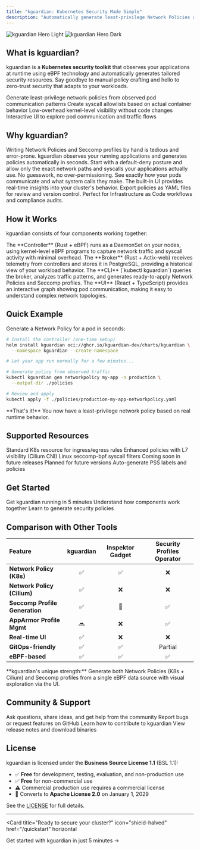 ```yaml
---
title: "kguardian: Kubernetes Security Made Simple"
description: "Automatically generate least-privilege Network Policies and Seccomp Profiles using eBPF-powered runtime behavior analysis"
---
```


<img
  className="block dark:hidden rounded-lg"
  src="/images/hero-light.svg"
  alt="kguardian Hero Light"
/>
<img
  className="hidden dark:block rounded-lg"
  src="/images/hero-dark.svg"
  alt="kguardian Hero Dark"
/>

## What is kguardian?

kguardian is a **Kubernetes security toolkit** that observes your applications at runtime using eBPF technology and automatically generates tailored security resources. Say goodbye to manual policy crafting and hello to zero-trust security that adapts to your workloads.

<CardGroup cols={2}>
  <Card
    title="Network Policies"
    icon="network-wired"
    iconType="duotone"
  >
    Generate least-privilege network policies from observed pod communication patterns
  </Card>
  <Card
    title="Seccomp Profiles"
    icon="shield-check"
    iconType="duotone"
  >
    Create syscall allowlists based on actual container behavior
  </Card>
  <Card
    title="eBPF Monitoring"
    icon="radar"
    iconType="duotone"
  >
    Low-overhead kernel-level visibility without code changes
  </Card>
  <Card
    title="Real-time Visualization"
    icon="chart-network"
    iconType="duotone"
  >
    Interactive UI to explore pod communication and traffic flows
  </Card>
</CardGroup>

## Why kguardian?

<AccordionGroup>
  <Accordion icon="clock" title="Save Hours of Manual Work">
    Writing Network Policies and Seccomp profiles by hand is tedious and error-prone. kguardian observes your running applications and generates policies automatically in seconds.
  </Accordion>

  <Accordion icon="lock" title="Implement Zero-Trust Security">
    Start with a default-deny posture and allow only the exact network paths and syscalls your applications actually use. No guesswork, no over-permissioning.
  </Accordion>

  <Accordion icon="eye" title="Gain Runtime Visibility">
    See exactly how your pods communicate and what system calls they make. The built-in UI provides real-time insights into your cluster's behavior.
  </Accordion>

  <Accordion icon="rocket" title="Integrate with GitOps">
    Export policies as YAML files for review and version control. Perfect for Infrastructure as Code workflows and compliance audits.
  </Accordion>
</AccordionGroup>

## How it Works

kguardian consists of four components working together:

<Steps>
  <Step title="Controller Monitors">
    The **Controller** (Rust + eBPF) runs as a DaemonSet on your nodes, using kernel-level eBPF programs to capture network traffic and syscall activity with minimal overhead.
  </Step>

  <Step title="Broker Stores">
    The **Broker** (Rust + Actix-web) receives telemetry from controllers and stores it in PostgreSQL, providing a historical view of your workload behavior.
  </Step>

  <Step title="CLI Generates">
    The **CLI** (`kubectl kguardian`) queries the broker, analyzes traffic patterns, and generates ready-to-apply Network Policies and Seccomp profiles.
  </Step>

  <Step title="UI Visualizes">
    The **UI** (React + TypeScript) provides an interactive graph showing pod communication, making it easy to understand complex network topologies.
  </Step>
</Steps>

## Quick Example

Generate a Network Policy for a pod in seconds:

```bash
# Install the controller (one-time setup)
helm install kguardian oci://ghcr.io/kguardian-dev/charts/kguardian \
  --namespace kguardian --create-namespace

# Let your app run normally for a few minutes...

# Generate policy from observed traffic
kubectl kguardian gen networkpolicy my-app -n production \
  --output-dir ./policies

# Review and apply
kubectl apply -f ./policies/production-my-app-networkpolicy.yaml
```

<Check>
**That's it!** You now have a least-privilege network policy based on real runtime behavior.
</Check>

## Supported Resources

<CardGroup cols={2}>
  <Card title="✅ Kubernetes NetworkPolicy" icon="check">
    Standard K8s resource for ingress/egress rules
  </Card>
  <Card title="✅ Cilium NetworkPolicy" icon="check">
    Enhanced policies with L7 visibility (Cilium CNI)
  </Card>
  <Card title="✅ Seccomp Profiles" icon="check">
    Linux seccomp-bpf syscall filters
  </Card>
  <Card title="🔜 AppArmor Profiles" icon="hourglass">
    Coming soon in future releases
  </Card>
  <Card title="🔜 SELinux Policies" icon="hourglass">
    Planned for future versions
  </Card>
  <Card title="🔜 Pod Security Standards" icon="hourglass">
    Auto-generate PSS labels and policies
  </Card>
</CardGroup>

## Get Started

<CardGroup cols={3}>
  <Card
    title="Quickstart"
    icon="rocket"
    href="/quickstart"
  >
    Get kguardian running in 5 minutes
  </Card>
  <Card
    title="Architecture"
    icon="sitemap"
    href="/architecture"
  >
    Understand how components work together
  </Card>
  <Card
    title="User Guides"
    icon="book-open"
    href="/guides/generating-network-policies"
  >
    Learn to generate security policies
  </Card>
</CardGroup>

## Comparison with Other Tools

| Feature                       | kguardian | Inspektor Gadget | Security Profiles Operator |
| :---------------------------- | :-------: | :--------------: | :------------------------: |
| **Network Policy (K8s)**      | ✅        | ✅               | ❌                         |
| **Network Policy (Cilium)**   | ✅        | ❌               | ❌                         |
| **Seccomp Profile Generation**| ✅        | 📝               | ✅                         |
| **AppArmor Profile Mgmt**     | 🔜        | ❌               | ✅                         |
| **Real-time UI**              | ✅        | ❌               | ❌                         |
| **GitOps-friendly**           | ✅        | ✅               | Partial                    |
| **eBPF-based**                | ✅        | ✅               | ✅                         |

<Info>
**kguardian's unique strength:** Generate both Network Policies (K8s + Cilium) and Seccomp profiles from a single eBPF data source with visual exploration via the UI.
</Info>

## Community & Support

<CardGroup cols={2}>
  <Card
    title="GitHub Discussions"
    icon="comments"
    href="https://github.com/kguardian-dev/kguardian/discussions"
  >
    Ask questions, share ideas, and get help from the community
  </Card>
  <Card
    title="Issues & Bugs"
    icon="bug"
    href="https://github.com/kguardian-dev/kguardian/issues"
  >
    Report bugs or request features on GitHub
  </Card>
  <Card
    title="Contributing"
    icon="code-pull-request"
    href="/development/overview"
  >
    Learn how to contribute to kguardian
  </Card>
  <Card
    title="Releases"
    icon="tag"
    href="https://github.com/kguardian-dev/kguardian/releases"
  >
    View release notes and download binaries
  </Card>
</CardGroup>

## License

kguardian is licensed under the **Business Source License 1.1** (BSL 1.1):

- ✅ **Free** for development, testing, evaluation, and non-production use
- ✅ **Free** for non-commercial use
- ⚠️ Commercial production use requires a commercial license
- 🔄 Converts to **Apache License 2.0** on January 1, 2029

See the [LICENSE](https://github.com/kguardian-dev/kguardian/blob/main/LICENSE) for full details.

---

<Card
  title="Ready to secure your cluster?"
  icon="shield-halved"
  href="/quickstart"
  horizontal
>
  Get started with kguardian in just 5 minutes →
</Card>
